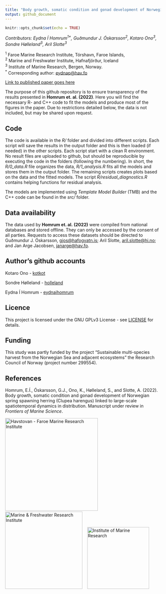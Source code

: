 ```yaml
---
title: "Body growth, somatic condition and gonad development of Norwegian spring spawning herring (Clupea harengus) linked to large-scale spatiotemporal dynamics in distribution"
output: github_document
---
```


```r
knitr::opts_chunk$set(echo = TRUE)
```

*Contributors:  Eydna Í Homrum<sup>1\*</sup>, Guðmundur J. Óskarsson<sup>2</sup>, Kotaro Ono<sup>3</sup>, Sondre Hølleland<sup>3</sup>, Aril Slotte<sup>3</sup>*

  <sup>1</sup> Faroe Marine Research Institute, Tórshavn, Faroe Islands, <br>
  <sup>2</sup> Marine and Freshwater Institute, Hafnafjörður, Iceland <br>
  <sup>3</sup> Institute of Marine Research, Bergen, Norway.<br>
  <sup>\*</sup> Corresponding author: [eydnap@hav.fo](mailto:eydnap@hav.fo)<br>
  
[Link to published paper goes here](https://www.frontiersin.org/journals/marine-science)
  
The purpose of this github repository is to ensure transparency of the results presented in **Homrum et. al. (2022)**. Here you will find the necessary R- and C++ code to fit the models and produce most of the figures in the paper. Due to restrictions detailed below, the data is not included, but may be shared upon request. 

## Code
The code is available in the *R/* folder and divided into different scripts. Each script will save the results in the output folder and this is then loaded (if needed) in the other scripts. Each script start with a clean R environment. No result files are uploaded to github, but should be reproducible by executing the code in the folders (following the numbering). In short, the *R/0_data.R* file organizes the data, *R/1_analysis.R* fits all the models and stores them in the output folder. The remaining scripts creates plots based on the data and the fitted models. The script *R/residual_diagnostics.R* contains helping functions for residual analysis. 

The models are implemented using *Template Model Builder* (TMB) and the C++ code can be found in the *src/* folder. 


## Data availability
The data used by **Homrum et. al. (2022)** were compiled from national databases and stored offline. They can only be accessed by the consent of all parties. Requests to access these datasets should be directed to Guðmundur J. Óskarsson, [gjos@hafogvatn.is](mailto:gjos@hafogvatn.is); Aril Slotte, [aril.slotte@hi.no](mailto:aril.slotte@hi.no); and Jan Arge Jacobsen, [janarge@hav.fo](emailto:janarge@hav.fo).


## Author's github accounts

Kotaro Ono - [kotkot](https://github.com/kotkot)

Sondre Hølleland - [holleland](https://github.com/holleland)

Eydna Í Homrum - [eydnaihomrum](https://github.com/eydnaihomrum)

## Licence 
This project is licensed under the GNU GPLv3 License - see [LICENSE](LICENSE) for details.

## Funding
This study was partly funded by the project “Sustainable multi-species harvest from the Norwegian Sea and adjacent ecosystems” the Research Council of Norway (project number 299554).

## References
Homrum, E.Í., Óskarsson, G.J., Ono, K., Hølleland, S., and Slotte, A. (2022). Body growth, somatic condition and gonad development of Norwegian spring spawning herring (Clupea harengus) linked to large-scale spatiotemporal dynamics in distribution. Manuscript under review in *Frontiers of Marine Science*. 

[<img src="http://econorse.imr.no/resources/images/prosjekter/conevolher/havstovan_logo-2-.jpg"
alt="Havstovan - Faroe Marine Research Institute" width="300"/>](https://www.hav.fo/)
&nbsp;&nbsp;
[<img src="https://www.hafogvatn.is/static/files/myndir/Logo/logo_ens.png"
alt="Marine & Freshwater Research Institute" width="250"/>](https://www.hafogvatn.is)
&nbsp;&nbsp;
[<img src="https://www.hi.no/en/hi/resources/layout/HI-logo-farger-engelsk.svg/original"
alt="Institute of Marine Research" width="200"/>](https://www.hi.no/en)

